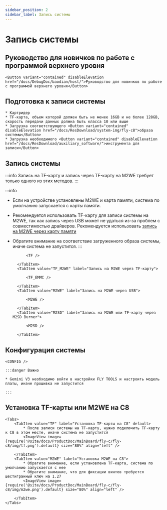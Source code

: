 ```yaml
---
sidebar_position: 2
sidebar_label: Запись системы
---
```


# Запись системы

## Руководство для новичков по работе с программой верхнего уровня

    <Button variant="contained" disableElevation href="/docs/DebugDoc/baodian/host/">Руководство для новичков по работе с программой верхнего уровня</Button>

## Подготовка к записи системы

    * Картридер
    * TF-карта, объем которой должен быть не менее 16GB и не более 128GB, скорость передачи данных должна быть класса 10 или выше
    * Загрузка соответствующего <Button variant="contained" disableElevation href="/docs/ResDownload/system-img/fly-c8">образа системы</Button>
    * Загрузка необходимого <Button variant="contained" disableElevation href="/docs/ResDownload/auxiliary_software/">инструмента для записи</Button>

## Запись системы

:::info
Запись на TF-карту и запись через TF-карту на M2WE требует только одного из этих методов.
:::

:::info
* Если на устройстве установлены M2WE и карта памяти, система по умолчанию запускается с карты памяти.
* Рекомендуется использовать TF-карту для записи системы на M2WE, так как запись через USB может не удаться из-за проблем с совместимостью драйверов. Рекомендуется использовать [запись на M2WE через карту памяти](https://mellow-next.klipper.cn/docs/ProductDoc/SBC/fly-pi-v2/fly-os)
* Обратите внимание на соответствие загруженного образа системы, иначе система не запустится.
:::

    <Tabs>
        <TabItem value="TF" label="Запись на TF-карту" default>
            
            <TF />
            
        </TabItem>
        <TabItem value="TF_M2WE" label="Запись на M2WE через TF-карту">
            
            <TF_EMMC />

        </TabItem>
        <TabItem value="M2WE" label="Запись на M2WE через USB">
            
            <M2WE />

        </TabItem>
        <TabItem value="M2SD" label="Запись на M2WE или TF-карту через M2SD Burner">
            
            <M2SD />

        </TabItem>
    </Tabs>

## Конфигурация системы

    <CONFIG />

    :::danger Важно

    * Gemini V3 необходимо войти в настройки FLY TOOLS и настроить модель платы, иначе прошивка не запустится

    :::

## Установка TF-карты или M2WE на C8

    <Tabs>
        <TabItem value="TF" label="Установка TF-карты на C8" default>
            * После записи системы на TF-карту, нужно подключить TF-карту к C8 в этом месте, иначе система не запустится
            <ImageView image={require('@site/docs/ProductDoc/MainBoard/fly-c/fly-c8/img/tf.png').default} size="80%" align="left" />  

        </TabItem>
        <TabItem value="M2WE" label="Установка M2WE на C8">
            * Обратите внимание, если установлена TF-карта, система по умолчанию запускается с нее
            * Обратите внимание, что для фиксации винтов требуется шестигранный ключ на 1.27
            <ImageView image={require('@site/docs/ProductDoc/MainBoard/fly-c/fly-c8/img/m2we.png').default} size="80%" align="left" />  

        </TabItem>
    </Tabs>